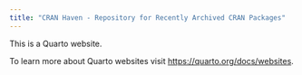 ```yaml
---
title: "CRAN Haven - Repository for Recently Archived CRAN Packages"
---
```


This is a Quarto website.

To learn more about Quarto websites visit <https://quarto.org/docs/websites>.
